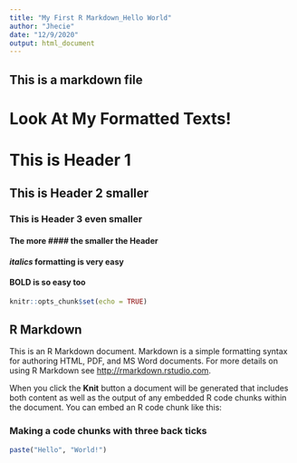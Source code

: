 ```yaml
---
title: "My First R Markdown_Hello World"
author: "Jhecie"
date: "12/9/2020"
output: html_document
---
```

## This is a markdown file
# Look At My Formatted Texts!
# This is Header 1
## This is Header 2 smaller
### This is Header 3 even smaller
#### The more *####* the smaller the Header

#### *italics* formatting is very easy
#### **BOLD** is so easy too

```r
knitr::opts_chunk$set(echo = TRUE)
```

## R Markdown

This is an R Markdown document. Markdown is a simple formatting syntax for authoring HTML, PDF, and MS Word documents. For more details on using R Markdown see <http://rmarkdown.rstudio.com>.

When you click the **Knit** button a document will be generated that includes both content as well as the output of any embedded R code chunks within the document. You can embed an R code chunk like this:

### Making a code chunks with three back ticks

```r
paste("Hello", "World!")
```



